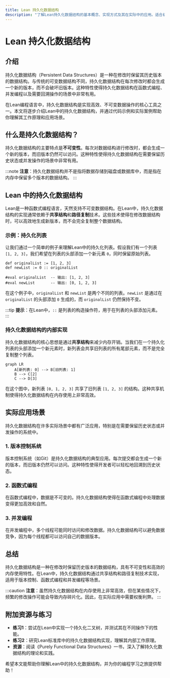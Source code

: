 ```yaml
---
title: Lean 持久化数据结构
description: "了解Lean持久化数据结构的基本概念、实现方式及其在实际中的应用。适合初学者学习。"
---
```


# Lean 持久化数据结构

## 介绍

持久化数据结构（Persistent Data Structures）是一种在修改时保留其历史版本的数据结构。与传统的可变数据结构不同，持久化数据结构在每次修改时都会生成一个新的版本，而不会破坏旧版本。这种特性使得持久化数据结构在函数式编程、并发编程以及需要回溯操作的场景中非常有用。

在Lean编程语言中，持久化数据结构是实现高效、不可变数据操作的核心工具之一。本文将逐步介绍Lean中的持久化数据结构，并通过代码示例和实际案例帮助你理解其工作原理和应用场景。

## 什么是持久化数据结构？

持久化数据结构的主要特点是**不可变性**。每次对数据结构进行修改时，都会生成一个新的版本，而旧版本仍然可以访问。这种特性使得持久化数据结构在需要保留历史状态或并发操作的场景中非常有用。

:::note
**注意**：持久化数据结构并不是指将数据存储到磁盘或数据库中，而是指在内存中保留多个版本的数据结构。
:::

## Lean 中的持久化数据结构

Lean是一种函数式编程语言，天然支持不可变数据结构。在Lean中，持久化数据结构的实现通常依赖于**共享结构**和**路径复制**技术。这些技术使得在修改数据结构时，可以高效地生成新版本，而不会完全复制整个数据结构。

### 示例：持久化列表

让我们通过一个简单的例子来理解Lean中的持久化列表。假设我们有一个列表 `[1, 2, 3]`，我们希望在列表的头部添加一个新元素 `0`，同时保留原始列表。

```lean
def originalList := [1, 2, 3]
def newList := 0 :: originalList

#eval originalList  -- 输出: [1, 2, 3]
#eval newList       -- 输出: [0, 1, 2, 3]
```

在这个例子中，`originalList` 和 `newList` 是两个不同的列表。`newList` 是通过在 `originalList` 的头部添加 `0` 生成的，而 `originalList` 仍然保持不变。

:::tip
**提示**：在Lean中，`::` 是列表的构造操作符，用于在列表的头部添加元素。
:::

### 持久化数据结构的内部实现

持久化数据结构的核心思想是通过**共享结构**来减少内存开销。当我们在一个持久化列表的头部添加一个新元素时，新列表会共享旧列表的所有尾部元素，而不是完全复制整个列表。

```mermaid
graph LR
    A[新列表: 0] --> B[旧列表: 1]
    B --> C[2]
    C --> D[3]
```

在这个图中，新列表 `[0, 1, 2, 3]` 共享了旧列表 `[1, 2, 3]` 的结构。这种共享机制使得持久化数据结构在内存使用上非常高效。

## 实际应用场景

持久化数据结构在许多实际场景中都有广泛应用，特别是在需要保留历史状态或并发操作的系统中。

### 1. 版本控制系统

版本控制系统（如Git）是持久化数据结构的典型应用。每次提交都会生成一个新的版本，而旧版本仍然可以访问。这种特性使得开发者可以轻松地回溯到历史状态。

### 2. 函数式编程

在函数式编程中，数据是不可变的。持久化数据结构使得在函数式编程中处理数据变得更加高效和自然。

### 3. 并发编程

在并发编程中，多个线程可能同时访问和修改数据。持久化数据结构可以避免数据竞争，因为每个线程都可以访问自己的数据版本。

## 总结

持久化数据结构是一种在修改时保留历史版本的数据结构，具有不可变性和高效的内存使用特性。在Lean中，持久化数据结构通过共享结构和路径复制技术实现，适用于版本控制、函数式编程和并发编程等场景。

:::caution
**注意**：虽然持久化数据结构在内存使用上非常高效，但在某些情况下，频繁的修改操作可能会导致内存碎片化。因此，在实际应用中需要权衡利弊。
:::

## 附加资源与练习

- **练习1**：尝试在Lean中实现一个持久化二叉树，并测试其在不同操作下的性能。
- **练习2**：研究Lean标准库中的持久化数据结构实现，理解其内部工作原理。
- **资源**：阅读《Purely Functional Data Structures》一书，深入了解持久化数据结构的理论和实践。

希望本文能帮助你理解Lean中的持久化数据结构，并为你的编程学习之旅提供帮助！